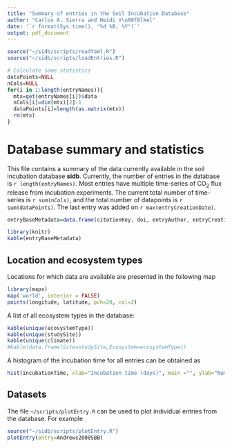 ```yaml
---
title: "Summary of entries in the Soil Incubation Database"
author: "Carlos A. Sierra and Heidi V\u00f6lkel"
date: '`r format(Sys.time(), "%d %B, %Y")`'
output: pdf_document
---
```


```r
source("~/sidb/scripts/readYaml.R")
source("~/sidb/scripts/loadEntries.R")

# Calculate some statistics
dataPoints=NULL
nCols=NULL
for(i in 1:length(entryNames)){
  mtx=get(entryNames[i])$data
  nCols[i]=dim(mtx)[2]-1
  dataPoints[i]=length(as.matrix(mtx))
  rm(mtx)
}
```

# Database summary and statistics

This file contains a summary of the data currently available in the soil incubation database **sidb**. Currently, the number of entries in the database is `r length(entryNames)`. Most entries have multiple time-series of CO~2~ flux release from incubation experiments. The current total number of time-series  is `r sum(nCols)`, and the total number of datapoints is `r sum(dataPoints)`.
The last entry was added on `r max(entryCreationDate)`.


```r
entryBaseMetadata=data.frame(citationKey, doi, entryAuthor, entryCreationDate)

library(knitr)
kable(entryBaseMetadata)
```

## Location and ecosystem types

Locations for which data are available are presented in the following map

```r
library(maps)
map('world', interior = FALSE)
points(longitude, latitude, pch=20, col=2)
```

A list of all ecosystem types in the database:

```r
kable(unique(ecosystemType))
kable(unique(studySite))
kable(unique(climate))
#kable(data.frame(Site=studySite,Ecosystem=ecosystemType))
```

A histogram of the incubation time for all entries can be obtained as 

```r
hist(incubationTime, xlab="Incubation time (days)", main ="", ylab="Number of studies")
```

## Datasets
The file `~/scripts/plotEntry.R` can be used to plot individual entries from the database. For example

```r
source("~/sidb/scripts/plotEntry.R")
plotEntry(entry=Andrews2000SBB)
```


